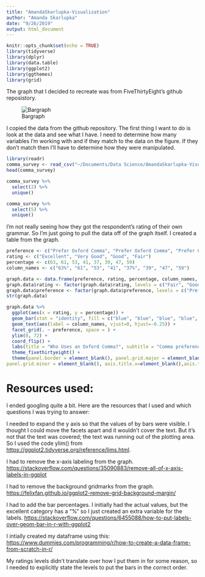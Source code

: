 ```yaml
---
title: "AmandaSkarlupka-Visualization"
author: "Amanda Skarlupka"
date: "9/26/2019"
output: html_document
---
```


```r
knitr::opts_chunk$set(echo = TRUE)
library(tidyverse)
library(dplyr)
library(data.table)
library(ggplot2)
library(ggthemes)
library(grid)
```

The graph that I decided to recreate was from FiveThirtyEight's github reposistory.

![Bargraph](Images/BarGraph.png)

I copied the data from the github repository. The first thing I want to do is look at the data and see what I have. I need to determine how many variables I'm working with and if they match to the data on the figure. If they don't match then I'll have to determine how they were manipulated. 

```r

library(readr)
comma_survey <- read_csv("~/Documents/Data Science/AmandaSkarlupka-Visualization/Data/comma-survey.csv")
head(comma_survey)

comma_survey %>%
  select(2) %>%
  unique()

comma_survey %>%
  select(5) %>%
  unique()
```

I'm not really seeing how they got the respondent's rating of their own grammar. So I'm just going to pull the data off of the graph itself. I created a table from the graph. 

```r
preference <- c("Prefer Oxford Comma", "Prefer Oxford Comma", "Prefer Oxford Comma", "Prefer Oxford Comma", "Prefer no Oxford Comma", "Prefer no Oxford Comma", "Prefer no Oxford Comma", "Prefer no Oxford Comma")
rating <- c("Excellent", "Very Good", "Good", "Fair")
percentage <- c(63, 61, 53, 41, 37, 39, 47, 59)
column_names <- c("63%", "61", "53", "41", "37%", "39", "47", "59")

graph.data <- data.frame(preference, rating, percentage, column_names, stringsAsFactors = TRUE)
graph.data$rating <- factor(graph.data$rating, levels = c("Fair", "Good", "Very Good", "Excellent"))
graph.data$preference <- factor(graph.data$preference, levels = c("Prefer Oxford Comma", "Prefer no Oxford Comma"))
str(graph.data)
```

```r
graph.data %>%
  ggplot(aes(x = rating, y = percentage)) +
  geom_bar(stat = "identity", fill = c("blue", "blue", "blue", "blue", "red", "red", "red", "red")) +
  geom_text(aes(label = column_names, vjust=0, hjust=-0.25)) +
  facet_grid(. ~ preference, space = ) +
  ylim(0, 72) +
  coord_flip() + 
  labs(title = "Who Uses an Oxford Comma?", subtitle = "Comma preference vs. respondents' rating of their own grammar") +
  theme_fivethirtyeight() +
  theme(panel.border = element_blank(), panel.grid.major = element_blank(),
panel.grid.minor = element_blank(), axis.title.x=element_blank(),axis.text.x=element_blank(),axis.ticks.x=element_blank())

```

# Resources used:

I ended googling quite a bit. Here are the resources that I used and which questions I was trying to answer:

I needed to expand the y axis so that the values of by bars were visible. I thought I could move the facets apart and it wouldn't cover the text. But it's not that the text was covered; the text was running out of the plotting area. So I used the code ylim() from <https://ggplot2.tidyverse.org/reference/lims.html>.

I had to remove the x-axis labeling from the graph.  <https://stackoverflow.com/questions/35090883/remove-all-of-x-axis-labels-in-ggplot>

I had to remove the background gridmarks from the graph. 
<https://felixfan.github.io/ggplot2-remove-grid-background-margin/>

I had to add the bar percentages. I initially had the actual values, but the excellent category has a "%" so I just created an extra variable for the labels. 
<https://stackoverflow.com/questions/6455088/how-to-put-labels-over-geom-bar-in-r-with-ggplot2>

I intially created my dataframe using this:  <https://www.dummies.com/programming/r/how-to-create-a-data-frame-from-scratch-in-r/>

My ratings levels didn't translate over how I put them in for some reason, so I needed to explicitly state the levels to put the bars in the correct order. 
